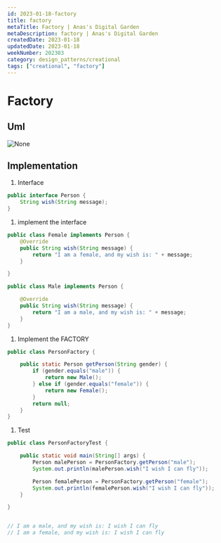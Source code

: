```yaml
---
id: 2023-01-18-factory
title: factory
metaTitle: Factory | Anas's Digital Garden
metaDescription: factory | Anas's Digital Garden
createdDate: 2023-01-18
updatedDate: 2023-01-18
weekNumber: 202303
category: design_patterns/creational
tags: ["creational", "factory"]
---
```


# Factory

## Uml

![None](../umls/factory.png)

## Implementation

1. Interface

```java
public interface Person {
    String wish(String message);
}
```

1. implement the interface

```java
public class Female implements Person {
    @Override
    public String wish(String message) {
        return "I am a female, and my wish is: " + message;
    }

}
```

```java
public class Male implements Person {

    @Override
    public String wish(String message) {
        return "I am a male, and my wish is: " + message;
    }
}
```

1. Implement the FACTORY

```java
public class PersonFactory {

    public static Person getPerson(String gender) {
        if (gender.equals("male")) {
            return new Male();
        } else if (gender.equals("female")) {
            return new Female();
        }
        return null;
    }
}
```

1. Test

```java
public class PersonFactoryTest {

    public static void main(String[] args) {
        Person malePerson = PersonFactory.getPerson("male");
        System.out.println(malePerson.wish("I wish I can fly"));

        Person femalePerson = PersonFactory.getPerson("female");
        System.out.println(femalePerson.wish("I wish I can fly"));
    }

}


// I am a male, and my wish is: I wish I can fly
// I am a female, and my wish is: I wish I can fly
```
